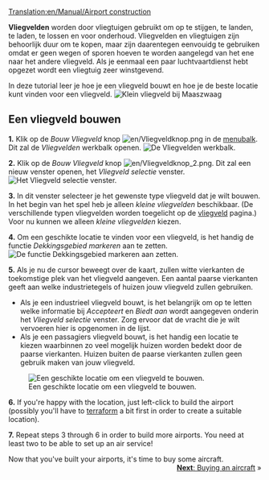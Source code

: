 [[Translation:en/Manual/Airport construction]]
{{nl/Vertaling|en/Manual/Building airports|30}}

{{nl/Samenvoegen|nl/Manual/Bouw vliegveld}}

{{nl/Manual/Tutorial/Tutorial}}

'''Vliegvelden''' worden door vliegtuigen gebruikt om op te stijgen, te landen, te laden, te lossen en voor onderhoud. Vliegvelden en vliegtuigen zijn behoorlijk duur om te kopen, maar zijn daarentegen eenvouidg te gebruiken omdat er geen wegen of sporen hoeven te worden aangelegd van het ene naar het andere vliegveld. Als je eenmaal een paar luchtvaartdienst hebt opgezet wordt een vliegtuig zeer winstgevend. 

In deze tutorial leer je hoe je een vliegveld bouwt en hoe je de beste locatie kunt vinden voor een vliegveld.
[[File:nl/Manual/Vliegveld 1.png|frame|none|Klein vliegveld bij Maaszwaag]]

==Een vliegveld bouwen==

'''1.''' Klik op de ''Bouw Vliegveld'' knop [[File:en/Vliegveldknop.png]] in de [[nl/Manual/Spelinterface#de-menubalk|menubalk]]. Dit zal de ''Vliegvelden'' werkbalk openen.
[[File:en/Vliegveld balk.png|frame|none|De ''Vliegvelden'' werkbalk.]]

'''2.''' Klik op de ''Bouw Vliegveld'' knop [[File:en/Vliegveldknop 2.png]]. Dit zal een nieuw venster openen, het ''Vliegveld selectie'' venster.
[[File:nl/Manual/Vliegveld 2.png|frame|none|Het ''Vliegveld selectie'' venster.]]

'''3.''' In dit venster selecteer je het gewenste type vliegveld dat je wilt bouwen. In het begin van het spel heb je alleen ''kleine vliegvelden'' beschikbaar. (De verschillende typen vliegvelden worden toegelicht op de [[nl/Manual/Vliegveld|vliegveld]] pagina.) Voor nu kunnen we alleen ''kleine vliegvelden'' kiezen.

'''4.''' Om een geschikte locatie te vinden voor een vliegveld, is het handig de functie ''Dekkingsgebied markeren'' aan te zetten.
[[File:nl/Manual/Vliegveld 3.png|frame|none|De functie ''Dekkingsgebied markeren'' aan zetten.]]

'''5.''' Als je nu de cursor beweegt over de kaart, zullen witte vierkanten de toekomstige plek van het vliegveld aangeven. Een aantal paarse vierkanten geeft aan welke industrietegels of huizen jouw vliegveld zullen gebruiken. 
* Als je een industrieel vliegveld bouwt, is het belangrijk om op te letten welke informatie bij ''Accepteert'' en ''Biedt aan'' wordt aangegeven onderin het ''Vliegveld selectie'' venster. Zorg ervoor dat de vracht die je wilt vervoeren hier is opgenomen in de lijst.
* Als je een passagiers vliegveld bouwt, is het handig een locatie te kiezen waarbinnen zo veel mogelijk huizen worden bedekt door de paarse vierkanten. Huizen buiten de paarse vierkanten zullen geen gebruik maken van jouw vliegveld.
[[File:en/Vliegveld 4.png|frame|none|Een geschikte locatie om een vliegveld te bouwen.]]

'''6.''' If you're happy with the location, just left-click to build the airport (possibly you'll have to [[en/Manual/Landscaping|terraform]] a bit first in order to create a suitable location).

'''7.''' Repeat steps 3 through 6 in order to build more airports. You need at least two to be able to set up an air service!


Now that you've built your airports, it's time to buy some aircraft.
<span style="float: right">[[en/Manual/Buying aircraft|'''Next''': Buying an aircraft]] &raquo;</span>
